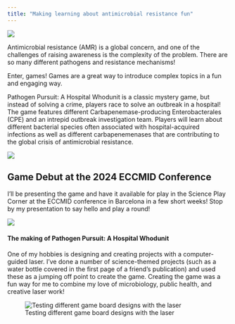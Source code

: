 ```yaml
---
title: "Making learning about antimicrobial resistance fun"
---
```


![](images/pathogen_pursuit.png){fig-align="center"}

Antimicrobial resistance (AMR) is a global concern, and one of the challenges of raising awareness is the complexity of the problem. There are so many different pathogens and resistance mechanisms!

Enter, games! Games are a great way to introduce complex topics in a fun and engaging way.

Pathogen Pursuit: A Hospital Whodunit is a classic mystery game, but instead of solving a crime, players race to solve an outbreak in a hospital! The game features different Carbapenemase-producing Enterobacterales (CPE) and an intrepid outbreak investigation team. Players will learn about different bacterial species often associated with hospital-acquired infections as well as different carbapenemenases that are contributing to the global crisis of antimicrobial resistance.

![](images/pathogen_pursuit.JPG)

::: callout-note
## Game Debut at the 2024 ECCMID Conference

I'll be presenting the game and have it available for play in the Science Play Corner at the ECCMID conference in Barcelona in a few short weeks! Stop by my presentation to say hello and play a round!

![](images/Presentation-01.png)
:::

#### The making of Pathogen Pursuit: A Hospital Whodunit

One of my hobbies is designing and creating projects with a computer-guided laser. I've done a number of science-themed projects (such as a water bottle covered in the first page of a friend's publication) and used these as a jumping off point to create the game. Creating the game was a fun way for me to combine my love of microbiology, public health, and creative laser work!

![Testing different game board designs with the laser](images/pathogen_pursuit_creation.JPG){fig-alt="A laser cutting a piece of plywood that shows \"Pathogen Pursuit: A Hospital Whodunit\""}
